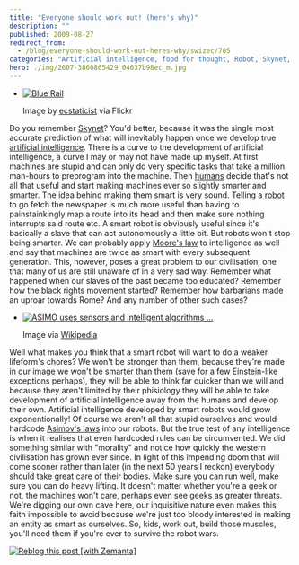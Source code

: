 ```yaml
---
title: "Everyone should work out! (here's why)"
description: ""
published: 2009-08-27
redirect_from:
  - /blog/everyone-should-work-out-heres-why/swizec/705
categories: "Artificial intelligence, food for thought, Robot, Skynet, Uncategorized"
hero: ./img/2607-3860865429_04637b98ec_m.jpg
---
```


- [![Blue Rail](./img/2607-3860865429_04637b98ec_m.jpg "Blue Rail")](http://www.flickr.com/photos/41864721@N00/3860865429/)

  Image by [ecstaticist](http://www.flickr.com/photos/41864721@N00/3860865429/) via Flickr

Do you remember [Skynet](http://en.wikipedia.org/wiki/Skynet_%28Terminator%29 "Skynet (Terminator)")? You'd better, because it was the single most accurate prediction of what will inevitably happen once we develop true [artificial intelligence](http://en.wikipedia.org/wiki/Artificial_intelligence "Artificial intelligence"). There is a curve to the development of artificial intelligence, a curve I may or may not have made up myself. At first machines are stupid and can only do very specific tasks that take a million man-hours to preprogram into the machine. Then [humans](http://en.wikipedia.org/wiki/Human "Human") decide that's not all that useful and start making machines ever so slightly smarter and smarter. The idea behind making them smart is very sound. Telling a [robot](http://en.wikipedia.org/wiki/Robot "Robot") to go fetch the newspaper is much more useful than having to painstainkingly map a route into its head and then make sure nothing interrupts said route etc. A smart robot is obviously useful since it's basically a slave that can act autonomously a little bit. But robots won't stop being smarter. We can probably apply [Moore's law](http://en.wikipedia.org/wiki/Moore%27s_law "Moore's law") to intelligence as well and say that machines are twice as smart with every subsequent generation. This, however, poses a great problem to our civilisation, one that many of us are still unaware of in a very sad way. Remember what happened when our slaves of the past became too educated? Remember how the black rights movement started? Remember how barbarians made an uproar towards Rome? And any number of other such cases?

- [![ASIMO uses sensors and intelligent algorithms ...](http://upload.wikimedia.org/wikipedia/commons/thumb/d/d1/Honda_ASIMO_Walking_Stairs.JPG/300px-Honda_ASIMO_Walking_Stairs.JPG "ASIMO uses sensors and intelligent algorithms ...")](http://commons.wikipedia.org/wiki/Image:Honda_ASIMO_Walking_Stairs.JPG)

  Image via [Wikipedia](http://commons.wikipedia.org/wiki/Image:Honda_ASIMO_Walking_Stairs.JPG)

Well what makes you think that a smart robot will want to do a weaker lifeform's chores? We won't be stronger than them, because they're made in our image we won't be smarter than them (save for a few Einstein-like exceptions perhaps), they will be able to think far quicker than we will and because they aren't limited by their phisiology they will be able to take development of artificial intelligence away from the humans and develop their own. Artificial intelligence developed by smart robots would grow exponentionally! Of course we aren't all that stupid ourselves and would hardcode [Asimov's laws](http://en.wikipedia.org/wiki/Three_Laws_of_Robotics "Three Laws of Robotics") into our robots. But the true test of any intelligence is when it realises that even hardcoded rules can be circumvented. We did something similar with "morality" and notice how quickly the western civilisation has grown ever since. In light of this impending doom that will come sooner rather than later (in the next 50 years I reckon) everybody should take great care of their bodies. Make sure you can run well, make sure you can do heavy lifting. It doesn't matter whether you're a geek or not, the machines won't care, perhaps even see geeks as greater threats. We're digging our own cave here, our inquisitive nature even makes this faith impossible to avoid because we're just too bloody interested in making an entity as smart as ourselves. So, kids, work out, build those muscles, you'll need them if you're ever to survive the robot wars.

[![Reblog this post [with Zemanta]](http://img.zemanta.com/reblog_e.png?x-id=e5358466-69c5-45b5-94be-b364a29b67e6)](http://reblog.zemanta.com/zemified/e5358466-69c5-45b5-94be-b364a29b67e6/ "Reblog this post [with Zemanta]")
